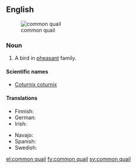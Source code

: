 ==English==
{{wikipedia}}
[[File:Weibliche Wachtel (Coturnix coturnix).jpg|thumb|common quail]]
===Noun===
{{en-noun|sg=[[common]] [[quail]]}}

# A bird in [[pheasant]] family.

====Scientific names====
* [[Coturnix coturnix]]

====Translations====
{{trans-top|bird in the pheasant family}}
* Finnish: {{t+|fi|viiriäinen}}
* German: {{t+|de|Wachtel|f}}
* Irish: {{t-|ga|gearg|f|xs=Irish}}
{{trans-mid}}
* Navajo: {{tø|nv|Tó wónaanídę́ę́ʼ díłdánii}}
* Spanish: {{t-|es|codorniz común|f}}
* Swedish: {{t+|sv|vaktel|c}}
{{trans-bottom}}

[[el:common quail]]
[[fy:common quail]]
[[sv:common quail]]